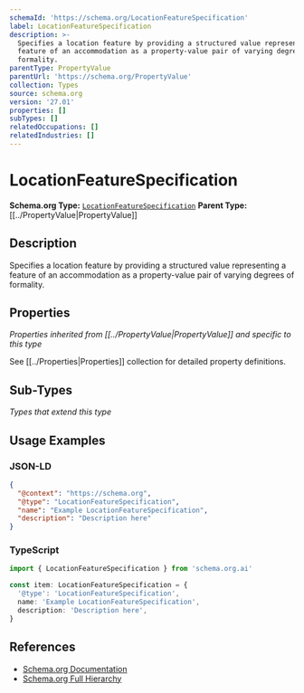```yaml
---
schemaId: 'https://schema.org/LocationFeatureSpecification'
label: LocationFeatureSpecification
description: >-
  Specifies a location feature by providing a structured value representing a
  feature of an accommodation as a property-value pair of varying degrees of
  formality.
parentType: PropertyValue
parentUrl: 'https://schema.org/PropertyValue'
collection: Types
source: schema.org
version: '27.01'
properties: []
subTypes: []
relatedOccupations: []
relatedIndustries: []
---
```

# LocationFeatureSpecification

**Schema.org Type:** [`LocationFeatureSpecification`](https://schema.org/LocationFeatureSpecification)
**Parent Type:** [[../PropertyValue|PropertyValue]]

## Description

Specifies a location feature by providing a structured value representing a feature of an accommodation as a property-value pair of varying degrees of formality.

## Properties

*Properties inherited from [[../PropertyValue|PropertyValue]] and specific to this type*

See [[../Properties|Properties]] collection for detailed property definitions.

## Sub-Types

*Types that extend this type*

## Usage Examples

### JSON-LD

```json
{
  "@context": "https://schema.org",
  "@type": "LocationFeatureSpecification",
  "name": "Example LocationFeatureSpecification",
  "description": "Description here"
}
```

### TypeScript

```typescript
import { LocationFeatureSpecification } from 'schema.org.ai'

const item: LocationFeatureSpecification = {
  '@type': 'LocationFeatureSpecification',
  name: 'Example LocationFeatureSpecification',
  description: 'Description here',
}
```

## References

- [Schema.org Documentation](https://schema.org/LocationFeatureSpecification)
- [Schema.org Full Hierarchy](https://schema.org/docs/full.html)
